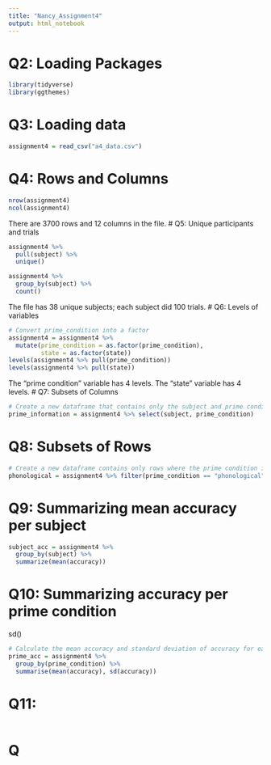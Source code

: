 ```yaml
---
title: "Nancy_Assignment4"
output: html_notebook
---
```


# Q2: Loading Packages  
```r
library(tidyverse)
library(ggthemes)
```
# Q3: Loading data 
```r
assignment4 = read_csv("a4_data.csv")
```
# Q4: Rows and Columns 
```r
nrow(assignment4)
ncol(assignment4)
```
There are 3700 rows and 12 columns in the file.
# Q5: Unique participants and trials
```r
assignment4 %>% 
  pull(subject) %>%
  unique()

assignment4 %>%
  group_by(subject) %>%
  count()
```
The file has 38 unique subjects; each subject did 100 trials.
# Q6: Levels of variables
```r
# Convert prime_condition into a factor
assignment4 = assignment4 %>% 
  mutate(prime_condition = as.factor(prime_condition),
         state = as.factor(state))
levels(assignment4 %>% pull(prime_condition))
levels(assignment4 %>% pull(state))
```
The "prime condition" variable has 4 levels. The "state" variable has 4 levels.
# Q7: Subsets of Columns
```r
# Create a new dataframe that contains only the subject and prime condition column from original dataset
prime_information = assignment4 %>% select(subject, prime_condition)
```
# Q8: Subsets of Rows
```r
# Create a new dataframe contains only rows where the prime condition is phonological and accuracy is 1
phonological = assignment4 %>% filter(prime_condition == "phonological" & accuracy == 1)
```
# Q9: Summarizing mean accuracy per subject
```r
subject_acc = assignment4 %>%
  group_by(subject) %>%
  summarize(mean(accuracy))
```
# Q10: Summarizing accuracy per prime condition
sd()
```r
# Calculate the mean accuracy and standard deviation of accuracy for each prime condition
prime_acc = assignment4 %>%
  group_by(prime_condition) %>%
  summarise(mean(accuracy), sd(accuracy))
```
# Q11: 
```r

```
# Q
```r

```


